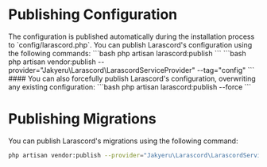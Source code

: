 
# Publishing Configuration
<Callout type="info">
    The configuration is published automatically during the installation process to `config/larascord.php`.
</Callout>
You can publish Larascord's configuration using the following commands:
```bash
php artisan larascord:publish
```
```bash
php artisan vendor:publish --provider="Jakyeru\Larascord\LarascordServiceProvider" --tag="config"
```
#### You can also forcefully publish Larascord's configuration, overwriting any existing configuration:
```bash
php artisan larascord:publish --force
```

# Publishing Migrations
You can publish Larascord's migrations using the following command:
```bash
php artisan vendor:publish --provider="Jakyeru\Larascord\LarascordServiceProvider" --tag="migrations"
```